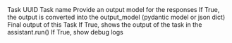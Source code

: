 <ResponseField name="task_id" type="str">
  Task UUID
</ResponseField>
<ResponseField name="task_name" type="str">
  Task name
</ResponseField>

<ResponseField name="assistant_name" type="str">
</ResponseField>
<ResponseField name="assistant_memory" type="AssistantMemory">
</ResponseField>

<ResponseField name="run_id" type="str">
</ResponseField>
<ResponseField name="run_message" type="Union">
</ResponseField>
<ResponseField name="run_task_data" type="List">
</ResponseField>

<ResponseField name="output_model" type="Union">
 Provide an output model for the responses
</ResponseField>
<ResponseField name="parse_output" type="Union">
  If True, the output is converted into the output_model (pydantic model or json dict)
</ResponseField>
<ResponseField name="output" type="Any">
 Final output of this Task
</ResponseField>
<ResponseField name="show_output" type="bool" default="True">
  If True, shows the output of the task in the assistant.run()
</ResponseField>
<ResponseField name="debug_mode" type="bool" default="False">
  If True, show debug logs
</ResponseField>
